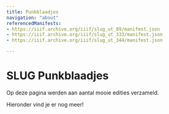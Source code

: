```yaml
---
title: Punkblaadjes
navigation: "about"
referencedManifests:
- https://iiif.archive.org/iiif/slug_ut_89/manifest.json
- https://iiif.archive.org/iiif/slug_ut_333/manifest.json
- https://iiif.archive.org/iiif/slug_ut_344/manifest.json

---
```

 
# SLUG Punkblaadjes
 
Op deze pagina werden aan aantal mooie edities verzameld.

<Viewer iiifContent="https://iiif.archive.org/iiif/slug_ut_66/manifest.json" />

Hieronder vind je er nog meer!

<ReferencedItems />
